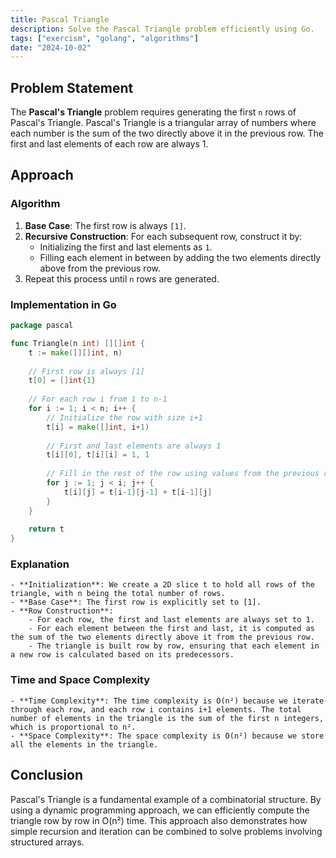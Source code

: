 ```yaml
---
title: Pascal Triangle
description: Solve the Pascal Triangle problem efficiently using Go.
tags: ["exercism", "golang", "algorithms"]
date: "2024-10-02"
---
```


## Problem Statement

The **Pascal's Triangle** problem requires generating the first `n` rows of Pascal's Triangle. Pascal's Triangle is a triangular array of numbers where each number is the sum of the two directly above it in the previous row. The first and last elements of each row are always 1.

## Approach

### Algorithm

1. **Base Case**: The first row is always `[1]`.
2. **Recursive Construction**: For each subsequent row, construct it by:
   - Initializing the first and last elements as `1`.
   - Filling each element in between by adding the two elements directly above from the previous row.
3. Repeat this process until `n` rows are generated.

### Implementation in Go

```go
package pascal

func Triangle(n int) [][]int {
    t := make([][]int, n)
    
    // First row is always [1]
    t[0] = []int{1}
    
    // For each row i from 1 to n-1
    for i := 1; i < n; i++ {
        // Initialize the row with size i+1
        t[i] = make([]int, i+1)
        
        // First and last elements are always 1
        t[i][0], t[i][i] = 1, 1
        
        // Fill in the rest of the row using values from the previous row
        for j := 1; j < i; j++ {
            t[i][j] = t[i-1][j-1] + t[i-1][j]
        }
    }
    
    return t
}
```

### Explanation
    - **Initialization**: We create a 2D slice t to hold all rows of the triangle, with n being the total number of rows.
    - **Base Case**: The first row is explicitly set to [1].
    - **Row Construction**:
        - For each row, the first and last elements are always set to 1.
        - For each element between the first and last, it is computed as the sum of the two elements directly above it from the previous row.
        - The triangle is built row by row, ensuring that each element in a new row is calculated based on its predecessors.

### Time and Space Complexity
    - **Time Complexity**: The time complexity is O(n²) because we iterate through each row, and each row i contains i+1 elements. The total number of elements in the triangle is the sum of the first n integers, which is proportional to n².
    - **Space Complexity**: The space complexity is O(n²) because we store all the elements in the triangle.


## Conclusion
Pascal's Triangle is a fundamental example of a combinatorial structure. By using a dynamic programming approach, we can efficiently compute the triangle row by row in O(n²) time. This approach also demonstrates how simple recursion and iteration can be combined to solve problems involving structured arrays.
